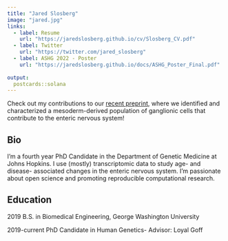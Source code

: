 ```yaml
---
title: "Jared Slosberg"
image: "jared.jpg"
links:
  - label: Resume
    url: "https://jaredslosberg.github.io/cv/Slosberg_CV.pdf"
  - label: Twitter
    url: "https://twitter.com/jared_slosberg"
  - label: ASHG 2022 - Poster
    url: "https://jaredslosberg.github.io/docs/ASHG_Poster_Final.pdf"
 
output:
  postcards::solana
---
```


Check out my contributions to our [recent preprint](https://www.biorxiv.org/content/10.1101/2020.08.25.262832v1.full), where we identified and
characterized a mesoderm-derived population of ganglionic cells that contribute to the enteric nervous system!

## Bio
I'm a fourth year PhD Candidate in the Department of Genetic Medicine at Johns Hopkins. 
I use (mostly) transcriptomic data to study age- and disease- associated changes in the enteric nervous
system. I'm passionate about open science and promoting reproducible computational research.


## Education
2019 B.S. in Biomedical Engineering, George Washington University

2019-current PhD Candidate in Human Genetics- Advisor: Loyal Goff

